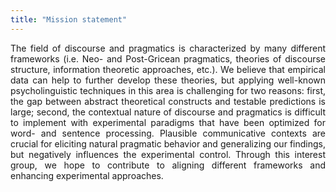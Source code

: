 ```yaml
---
title: "Mission statement"
---
```


<style>
body {
  text-align: justify}

h1 {
  text-align: center
}
</style>


The field of discourse and pragmatics is characterized by many different frameworks (i.e. Neo- and Post-Gricean pragmatics, theories of discourse structure, information theoretic approaches, etc.). We believe that empirical data can help to further develop these theories, but applying well-known psycholinguistic techniques in this area is challenging for two reasons: first, the gap between abstract theoretical constructs and testable predictions is large; second, the contextual nature of discourse and pragmatics is difficult to implement with experimental paradigms that have been optimized for word- and sentence processing. Plausible communicative contexts are crucial for eliciting natural pragmatic behavior and generalizing our findings, but negatively influences the experimental control. Through this interest group, we hope to contribute to aligning different frameworks and enhancing experimental approaches.